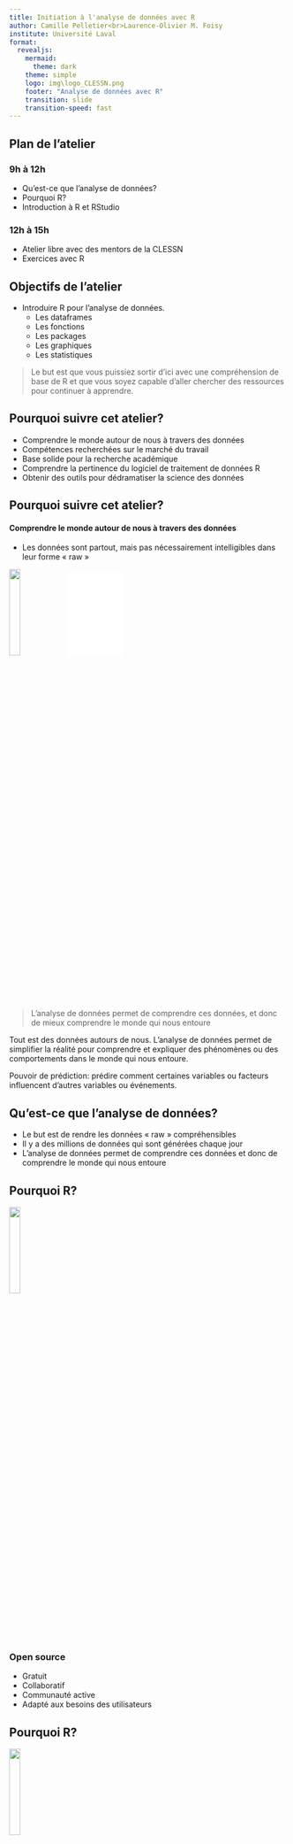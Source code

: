 ```yaml
---
title: Initiation à l'analyse de données avec R 
author: Camille Pelletier<br>Laurence-Olivier M. Foisy
institute: Université Laval
format:
  revealjs:
    mermaid: 
      theme: dark
    theme: simple
    logo: img\logo_CLESSN.png
    footer: "Analyse de données avec R"
    transition: slide
    transition-speed: fast
---
```


## Plan de l'atelier

### 9h à 12h 
- Qu'est-ce que l'analyse de données?
- Pourquoi R?
- Introduction à R et RStudio


### 12h à 15h
- Atelier libre avec des mentors de la CLESSN 
- Exercices avec R

## Objectifs de l'atelier{.smaller}

- Introduire R pour l'analyse de données.
  - Les dataframes
  - Les fonctions
  - Les packages 
  - Les graphiques
  - Les statistiques

> Le but est que vous puissiez sortir d'ici avec une compréhension de base de R et que vous soyez capable d'aller chercher des ressources pour continuer à apprendre.

## Pourquoi suivre cet atelier?

- Comprendre le monde autour de nous à travers des données
- Compétences recherchées sur le marché du travail
- Base solide pour la recherche académique
- Comprendre la pertinence du logiciel de traitement de données R
- Obtenir des outils pour dédramatiser la science des données


## Pourquoi suivre cet atelier?

#### Comprendre le monde autour de nous à travers des données

- Les données sont partout, mais pas nécessairement intelligibles dans leur forme « raw »

![](img/data.png){.absolute top=450 left=800 width="20%"}
![](img/citizen.pdf){.absolute top=450 left=800 width="20%"}

> L'analyse de données permet de comprendre ces données, et donc de mieux comprendre le monde qui nous entoure


:::{.notes}
Tout est des données autours de nous. L'analyse de données permet de simplifier la réalité pour comprendre et expliquer des phénomènes ou des comportements dans le monde qui nous entoure.

Pouvoir de prédiction: prédire comment certaines variables ou facteurs influencent d’autres variables ou événements. 
:::

## Qu'est-ce que l'analyse de données?

- Le but est de rendre les données « raw » compréhensibles
- Il y a des millions de données qui sont générées chaque jour
- L'analyse de données permet de comprendre ces données et donc de comprendre le monde qui nous entoure

## Pourquoi R?

![](https://upload.wikimedia.org/wikipedia/commons/thumb/1/1b/R_logo.svg/1024px-R_logo.svg.png){.absolute top=0 left=800 width="20%"}

### Open source

- Gratuit
- Collaboratif
- Communauté active
- Adapté aux besoins des utilisateurs

## Pourquoi R?

![](https://upload.wikimedia.org/wikipedia/commons/thumb/1/1b/R_logo.svg/1024px-R_logo.svg.png){.absolute top=0 left=800 width="20%"}

### Packages

- Offre une extension des fonctionnalités de base presque infinie
- Peux répondre à des besoins très spécifiques
- 21,744 packages sur CRAN
- Beaucoup plus sur GitHub

## Pourquoi R?

![](https://upload.wikimedia.org/wikipedia/commons/thumb/1/1b/R_logo.svg/1024px-R_logo.svg.png){.absolute top=0 left=800 width="20%"}

### Reproductibilité

- Rendre les analyses reproductibles
- Permet de partager les analyses
- Permet de retracer les erreurs
- Partager le code

## Pourquoi R?

![](https://upload.wikimedia.org/wikipedia/commons/thumb/1/1b/R_logo.svg/1024px-R_logo.svg.png){.absolute top=0 left=800 width="20%"}

### Très utilisé en science sociale

- Beaucoup de ressources
- Beaucoup de tutoriels orientés vers la science sociale
- Important d'être dans le même langage que les autres chercheurs

## Présentation de la CLESSN

Présenter nos travaux et la variété de projets menés avec R

Datagotchi, les histoires, les articles, les shiny, etc.

- Datagotchi
- Shiny catalogue
- GPT
- Analyse textuelle

Expliquer ce qu'est la CLESSN

## Datagotchi

- Application Web de sondage ludique
- Sondage pilote

<!--NOTE: Mettre un beau graphique?-->

## Shiny Catalogue

Un élève de la CLESSN a crée un catalogue avec tous nos données en Shiny, un architecture web programmable en R

## Les LLM

R permet d'intéragir avec les LLM. De mélanger les données avec la puissance des LLM permet de pousser l'analyse de données plus loin.

## Analyse textuelle

R permet de faire de données qualitatives

## Installer R et RStudio

- C'est quoi la différence entre R et RStudio?
- R est le moteur, RStudio est l'interface
- RStudio facilite l'utilisation de R
- RStudio est un IDE (Integrated Development Environment)

## Une fois dans RStudio

Les quatre fenêtres de RStudio
Comment écrire du code dans RStudio

- Console
- Environment
- Files
- Plots

## Concepts importants

Vous devez savoir où vous êtes dans votre ordinateur pour pouvoir importer des données ou exporter des graphiques. 
Votre R est toujours ouvert dans un dossier, vous devez savoir où il est pour pouvoir importer des données. 

Savoir ce que vous voulez faire avant de commencer à écrire du code. La plus grosse erreur est de commencer à écrire du code sans savoir ce que vous voulez faire.

## Importer des données

Les données sont souvent dans des fichiers Excel, CSV, ou autres.
Il est important de savoir comment importer ces données dans R.

## L'analyse descriptive des données

- Qu'est-ce que c'est?

- table()
- names()
- hist()
- summary()

## Représentation graphique des données

- Importance de la visualisation
  - Qu'est-ce qu'une bonne visualisation graphique?
  - Tufte

- ggplot2
  - Les layers

- Shiny
  - Créer des applications interactives

## Analyse statistique

- Les régressions
- Les tests statistiques
- Les modèles

## Tableaux de régression

- modelsummary

## Ressources

Quoi faire quand ça ne fonctionne pas?

- ChatGPT
- Réessayer ChatGPT
- La documentation de R
- Google

## Conclusion
